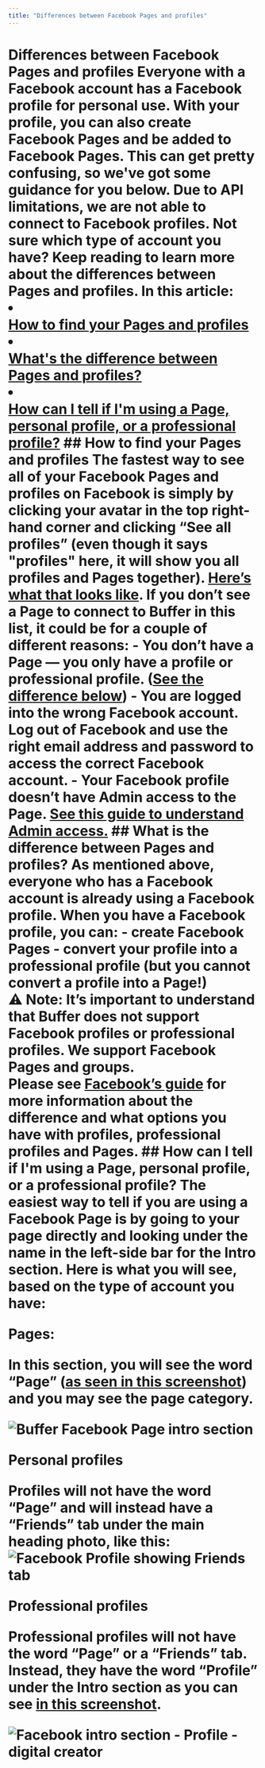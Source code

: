 ```yaml
---
title: "Differences between Facebook Pages and profiles"
---
```


# Differences between Facebook Pages and profiles <a href="javascript:window.print()" class="printArticle" title="Print this article" aria-label="Print this Article"><i class="icon-print"></i></a> Everyone with a Facebook account has a Facebook profile for personal use. With your profile, you can also create Facebook Pages and be added to Facebook Pages. This can get pretty confusing, so we've got some guidance for you below. Due to API limitations, we are not able to connect to Facebook profiles. Not sure which type of account you have? Keep reading to learn more about the differences between Pages and profiles. In this article: <li></li>[How to find your Pages and profiles](#How-to-find-your-Pages-and-profiles-9zc9q)</li> <li></li>[What's the difference between Pages and profiles?](#What-is-the-difference-d6WM0)</li> <li></li>[How can I tell if I'm using a Page, personal profile, or a professional profile?](#How-can-I-tell-if-Im-using-a-Page-personal-profile-or-a-professiona-VVTsf)</li> ## How to find your Pages and profiles The fastest way to see all of your Facebook Pages and profiles on Facebook is simply by clicking your avatar in the top right-hand corner and clicking “See all profiles” (even though it says "profiles" here, it will show you all profiles and Pages together). [Here’s what that looks like](https://share.buffer.com/04unABEK). If you don’t see a Page to connect to Buffer in this list, it could be for a couple of different reasons: - You don’t have a Page — you only have a profile or professional profile. ([See the difference below](#What-is-the-difference-d6WM0))</li> - You are logged into the wrong Facebook account. Log out of Facebook and use the right email address and password to access the correct Facebook account. - Your Facebook profile doesn’t have Admin access to the Page. [See this guide to understand Admin access.](https://support.buffer.com//support.buffer.com/article/872-facebook-troubleshooting-guide)</li> ## What is the difference between Pages and profiles? As mentioned above, everyone who has a Facebook account is already using a Facebook profile. When you have a Facebook profile, you can: - create Facebook Pages - convert your profile into a professional profile (but you cannot convert a profile into a Page!) <div class="callout-red"> ⚠️ Note: It’s important to understand that Buffer does not support Facebook profiles or professional profiles. We support Facebook Pages and groups. </div> Please see [Facebook’s guide](https://www.facebook.com/help/337881706729661) for more information about the difference and what options you have with profiles, professional profiles and Pages. ## How can I tell if I'm using a Page, personal profile, or a professional profile? The easiest way to tell if you are using a Facebook Page is by going to your page directly and looking under the name in the left-side bar for the Intro section. Here is what you will see, based on the type of account you have: <p>**Pages:**</p> <p>In this section, you will see the word “Page” ([as](https://share.buffer.com/RBuR7pNv)[ seen in this screenshot](https://share.buffer.com/RBuR7pNv)) and you may see the page category.</p> ![Buffer Facebook Page intro section](//d33v4339jhl8k0.cloudfront.net/docs/assets/64cb6cf86d4a3e191f237e66/images/67fe6235188f663149109058/file-ikk31vgR6l.jpg) <p>**Personal profiles**</p> Profiles will not have the word “Page” and will instead have a “Friends” tab under the main heading photo, like this: ![Facebook Profile showing Friends tab](//d33v4339jhl8k0.cloudfront.net/docs/assets/64cb6cf86d4a3e191f237e66/images/67f81e7082ae416567867d37/file-xzbjva5Y13.jpg) <p>**Professional profiles**</p> <p>Professional profiles will not have the word “Page” or a “Friends” tab. Instead, they have the word “Profile” under the Intro section as you can see [in this screenshot](https://share.buffer.com/mXuQmObK).</p> ![Facebook intro section - Profile - digital creator](//d33v4339jhl8k0.cloudfront.net/docs/assets/64cb6cf86d4a3e191f237e66/images/67f81ebcf66fac199e8ef5dd/file-k0jdMLHTdy.png)